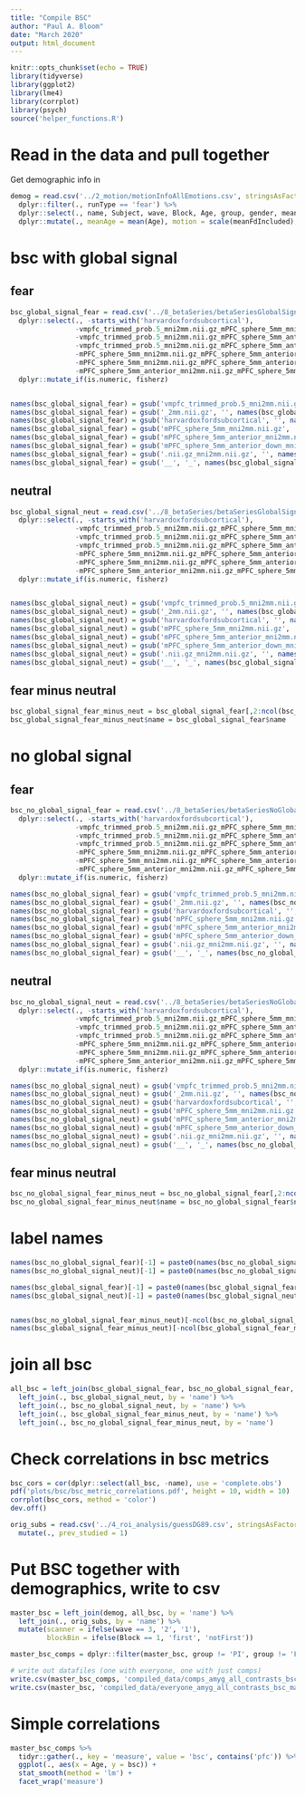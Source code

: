 ```yaml
---
title: "Compile BSC"
author: "Paul A. Bloom"
date: "March 2020"
output: html_document
---
```


```r
knitr::opts_chunk$set(echo = TRUE)
library(tidyverse)
library(ggplot2)
library(lme4)
library(corrplot)
library(psych)
source('helper_functions.R')
```

# Read in the data and pull together

Get demographic info in
```r
demog = read.csv('../2_motion/motionInfoAllEmotions.csv', stringsAsFactors = FALSE) %>%
  dplyr::filter(., runType == 'fear') %>%
  dplyr::select(., name, Subject, wave, Block, Age, group, gender, meanFdIncluded, censoredTR) %>%
  dplyr::mutate(., meanAge = mean(Age), motion = scale(meanFdIncluded), ageCenter = Age - meanAge) # mean-centered age and scaled motion
```


# bsc with global signal

## fear
```r
bsc_global_signal_fear = read.csv('../8_betaSeries/betaSeriesGlobalSignalAmygPFC_Fear.csv', stringsAsFactors = FALSE) %>%
  dplyr::select(., -starts_with('harvardoxfordsubcortical'),
                -vmpfc_trimmed_prob.5_mni2mm.nii.gz_mPFC_sphere_5mm_mni2mm.nii.gz,
                -vmpfc_trimmed_prob.5_mni2mm.nii.gz_mPFC_sphere_5mm_anterior_mni2mm.nii.gz,
                -vmpfc_trimmed_prob.5_mni2mm.nii.gz_mPFC_sphere_5mm_anterior_down_mni2mm.nii.gz,
                -mPFC_sphere_5mm_mni2mm.nii.gz_mPFC_sphere_5mm_anterior_mni2mm.nii.gz,
                -mPFC_sphere_5mm_mni2mm.nii.gz_mPFC_sphere_5mm_anterior_down_mni2mm.nii.gz,
                -mPFC_sphere_5mm_anterior_mni2mm.nii.gz_mPFC_sphere_5mm_anterior_down_mni2mm.nii.gz) %>%
  dplyr::mutate_if(is.numeric, fisherz)


names(bsc_global_signal_fear) = gsub('vmpfc_trimmed_prob.5_mni2mm.nii.gz', 'vmpfc', names(bsc_global_signal_fear))
names(bsc_global_signal_fear) = gsub('_2mm.nii.gz', '', names(bsc_global_signal_fear))
names(bsc_global_signal_fear) = gsub('harvardoxfordsubcortical', '', names(bsc_global_signal_fear))
names(bsc_global_signal_fear) = gsub('mPFC_sphere_5mm_mni2mm.nii.gz', 'mpfc1', names(bsc_global_signal_fear))
names(bsc_global_signal_fear) = gsub('mPFC_sphere_5mm_anterior_mni2mm.nii.gz', 'mpfc2', names(bsc_global_signal_fear))
names(bsc_global_signal_fear) = gsub('mPFC_sphere_5mm_anterior_down_mni2mm.nii.gz', 'mpfc3', names(bsc_global_signal_fear))
names(bsc_global_signal_fear) = gsub('.nii.gz_mni2mm.nii.gz', '', names(bsc_global_signal_fear))
names(bsc_global_signal_fear) = gsub('__', '_', names(bsc_global_signal_fear))
```

## neutral

```r
bsc_global_signal_neut = read.csv('../8_betaSeries/betaSeriesGlobalSignalAmygPFC_Neut.csv', stringsAsFactors = FALSE) %>%
  dplyr::select(., -starts_with('harvardoxfordsubcortical'),
                -vmpfc_trimmed_prob.5_mni2mm.nii.gz_mPFC_sphere_5mm_mni2mm.nii.gz,
                -vmpfc_trimmed_prob.5_mni2mm.nii.gz_mPFC_sphere_5mm_anterior_mni2mm.nii.gz,
                -vmpfc_trimmed_prob.5_mni2mm.nii.gz_mPFC_sphere_5mm_anterior_down_mni2mm.nii.gz,
                -mPFC_sphere_5mm_mni2mm.nii.gz_mPFC_sphere_5mm_anterior_mni2mm.nii.gz,
                -mPFC_sphere_5mm_mni2mm.nii.gz_mPFC_sphere_5mm_anterior_down_mni2mm.nii.gz,
                -mPFC_sphere_5mm_anterior_mni2mm.nii.gz_mPFC_sphere_5mm_anterior_down_mni2mm.nii.gz) %>%
  dplyr::mutate_if(is.numeric, fisherz)


names(bsc_global_signal_neut) = gsub('vmpfc_trimmed_prob.5_mni2mm.nii.gz', 'vmpfc', names(bsc_global_signal_neut))
names(bsc_global_signal_neut) = gsub('_2mm.nii.gz', '', names(bsc_global_signal_neut))
names(bsc_global_signal_neut) = gsub('harvardoxfordsubcortical', '', names(bsc_global_signal_neut))
names(bsc_global_signal_neut) = gsub('mPFC_sphere_5mm_mni2mm.nii.gz', 'mpfc1', names(bsc_global_signal_neut))
names(bsc_global_signal_neut) = gsub('mPFC_sphere_5mm_anterior_mni2mm.nii.gz', 'mpfc2', names(bsc_global_signal_neut))
names(bsc_global_signal_neut) = gsub('mPFC_sphere_5mm_anterior_down_mni2mm.nii.gz', 'mpfc3', names(bsc_global_signal_neut))
names(bsc_global_signal_neut) = gsub('.nii.gz_mni2mm.nii.gz', '', names(bsc_global_signal_neut))
names(bsc_global_signal_neut) = gsub('__', '_', names(bsc_global_signal_neut))
```


## fear minus neutral
```r
bsc_global_signal_fear_minus_neut = bsc_global_signal_fear[,2:ncol(bsc_global_signal_fear)] - bsc_global_signal_neut[,2:ncol(bsc_global_signal_neut)]
bsc_global_signal_fear_minus_neut$name = bsc_global_signal_fear$name
```

# no global signal

## fear
```r
bsc_no_global_signal_fear = read.csv('../8_betaSeries/betaSeriesNoGlobalSignalAmygPFC_Fear.csv', stringsAsFactors = FALSE) %>%
  dplyr::select(., -starts_with('harvardoxfordsubcortical'),
                -vmpfc_trimmed_prob.5_mni2mm.nii.gz_mPFC_sphere_5mm_mni2mm.nii.gz,
                -vmpfc_trimmed_prob.5_mni2mm.nii.gz_mPFC_sphere_5mm_anterior_mni2mm.nii.gz,
                -vmpfc_trimmed_prob.5_mni2mm.nii.gz_mPFC_sphere_5mm_anterior_down_mni2mm.nii.gz,
                -mPFC_sphere_5mm_mni2mm.nii.gz_mPFC_sphere_5mm_anterior_mni2mm.nii.gz,
                -mPFC_sphere_5mm_mni2mm.nii.gz_mPFC_sphere_5mm_anterior_down_mni2mm.nii.gz,
                -mPFC_sphere_5mm_anterior_mni2mm.nii.gz_mPFC_sphere_5mm_anterior_down_mni2mm.nii.gz) %>%
  dplyr::mutate_if(is.numeric, fisherz)

names(bsc_no_global_signal_fear) = gsub('vmpfc_trimmed_prob.5_mni2mm.nii.gz', 'vmpfc', names(bsc_no_global_signal_fear))
names(bsc_no_global_signal_fear) = gsub('_2mm.nii.gz', '', names(bsc_no_global_signal_fear))
names(bsc_no_global_signal_fear) = gsub('harvardoxfordsubcortical', '', names(bsc_no_global_signal_fear))
names(bsc_no_global_signal_fear) = gsub('mPFC_sphere_5mm_mni2mm.nii.gz', 'mpfc1', names(bsc_no_global_signal_fear))
names(bsc_no_global_signal_fear) = gsub('mPFC_sphere_5mm_anterior_mni2mm.nii.gz', 'mpfc2', names(bsc_no_global_signal_fear))
names(bsc_no_global_signal_fear) = gsub('mPFC_sphere_5mm_anterior_down_mni2mm.nii.gz', 'mpfc3', names(bsc_no_global_signal_fear))
names(bsc_no_global_signal_fear) = gsub('.nii.gz_mni2mm.nii.gz', '', names(bsc_no_global_signal_fear))
names(bsc_no_global_signal_fear) = gsub('__', '_', names(bsc_no_global_signal_fear))
```


## neutral

```r
bsc_no_global_signal_neut = read.csv('../8_betaSeries/betaSeriesNoGlobalSignalAmygPFC_Neut.csv', stringsAsFactors = FALSE) %>%
  dplyr::select(., -starts_with('harvardoxfordsubcortical'),
                -vmpfc_trimmed_prob.5_mni2mm.nii.gz_mPFC_sphere_5mm_mni2mm.nii.gz,
                -vmpfc_trimmed_prob.5_mni2mm.nii.gz_mPFC_sphere_5mm_anterior_mni2mm.nii.gz,
                -vmpfc_trimmed_prob.5_mni2mm.nii.gz_mPFC_sphere_5mm_anterior_down_mni2mm.nii.gz,
                -mPFC_sphere_5mm_mni2mm.nii.gz_mPFC_sphere_5mm_anterior_mni2mm.nii.gz,
                -mPFC_sphere_5mm_mni2mm.nii.gz_mPFC_sphere_5mm_anterior_down_mni2mm.nii.gz,
                -mPFC_sphere_5mm_anterior_mni2mm.nii.gz_mPFC_sphere_5mm_anterior_down_mni2mm.nii.gz) %>%
  dplyr::mutate_if(is.numeric, fisherz)

names(bsc_no_global_signal_neut) = gsub('vmpfc_trimmed_prob.5_mni2mm.nii.gz', 'vmpfc', names(bsc_no_global_signal_neut))
names(bsc_no_global_signal_neut) = gsub('_2mm.nii.gz', '', names(bsc_no_global_signal_neut))
names(bsc_no_global_signal_neut) = gsub('harvardoxfordsubcortical', '', names(bsc_no_global_signal_neut))
names(bsc_no_global_signal_neut) = gsub('mPFC_sphere_5mm_mni2mm.nii.gz', 'mpfc1', names(bsc_no_global_signal_neut))
names(bsc_no_global_signal_neut) = gsub('mPFC_sphere_5mm_anterior_mni2mm.nii.gz', 'mpfc2', names(bsc_no_global_signal_neut))
names(bsc_no_global_signal_neut) = gsub('mPFC_sphere_5mm_anterior_down_mni2mm.nii.gz', 'mpfc3', names(bsc_no_global_signal_neut))
names(bsc_no_global_signal_neut) = gsub('.nii.gz_mni2mm.nii.gz', '', names(bsc_no_global_signal_neut))
names(bsc_no_global_signal_neut) = gsub('__', '_', names(bsc_no_global_signal_neut))
```


## fear minus neutral
```r
bsc_no_global_signal_fear_minus_neut = bsc_no_global_signal_fear[,2:ncol(bsc_no_global_signal_fear)] - bsc_no_global_signal_neut[,2:ncol(bsc_no_global_signal_neut)]
bsc_no_global_signal_fear_minus_neut$name = bsc_no_global_signal_fear$name
```

# label names

```r
names(bsc_no_global_signal_fear)[-1] = paste0(names(bsc_no_global_signal_fear)[-1], '_no_gsr_fear')
names(bsc_no_global_signal_neut)[-1] = paste0(names(bsc_no_global_signal_neut)[-1], '_no_gsr_neut')

names(bsc_global_signal_fear)[-1] = paste0(names(bsc_global_signal_fear)[-1], '_gsr_fear')
names(bsc_global_signal_neut)[-1] = paste0(names(bsc_global_signal_neut)[-1], '_gsr_neut')


names(bsc_no_global_signal_fear_minus_neut)[-ncol(bsc_no_global_signal_fear_minus_neut)] = paste0(names(bsc_no_global_signal_fear_minus_neut)[-ncol(bsc_no_global_signal_fear_minus_neut)], '_no_gsr_fear_minus_neut')
names(bsc_global_signal_fear_minus_neut)[-ncol(bsc_global_signal_fear_minus_neut)] = paste0(names(bsc_global_signal_fear_minus_neut)[-ncol(bsc_global_signal_fear_minus_neut)], '_gsr_fear_minus_neut')
```

# join all bsc
```r
all_bsc = left_join(bsc_global_signal_fear, bsc_no_global_signal_fear, by = 'name') %>%
  left_join(., bsc_global_signal_neut, by = 'name') %>%
  left_join(., bsc_no_global_signal_neut, by = 'name') %>%
  left_join(., bsc_global_signal_fear_minus_neut, by = 'name') %>%
  left_join(., bsc_no_global_signal_fear_minus_neut, by = 'name')
```

# Check correlations in bsc metrics
```r
bsc_cors = cor(dplyr::select(all_bsc, -name), use = 'complete.obs')
pdf('plots/bsc/bsc_metric_correlations.pdf', height = 10, width = 10)
corrplot(bsc_cors, method = 'color')
dev.off()
```

```r
orig_subs = read.csv('../4_roi_analysis/guessDG89.csv', stringsAsFactors = FALSE) %>%
  mutate(., prev_studied = 1)
```

# Put BSC together with demographics, write to csv
```r
master_bsc = left_join(demog, all_bsc, by = 'name') %>%
  left_join(., orig_subs, by = 'name') %>%
  mutate(scanner = ifelse(wave == 3, '2', '1'),
         blockBin = ifelse(Block == 1, 'first', 'notFirst')) 

master_bsc_comps = dplyr::filter(master_bsc, group != 'PI', group != 'Foster')

# write out datafiles (one with everyone, one with just comps)
write.csv(master_bsc_comps, 'compiled_data/comps_amyg_all_contrasts_bsc_master.csv', row.names = FALSE)
write.csv(master_bsc, 'compiled_data/everyone_amyg_all_contrasts_bsc_master.csv', row.names = FALSE)
```

# Simple correlations
```r
master_bsc_comps %>% 
  tidyr::gather(., key = 'measure', value = 'bsc', contains('pfc')) %>%
  ggplot(., aes(x = Age, y = bsc)) +
  stat_smooth(method = 'lm') +
  facet_wrap('measure')
```
